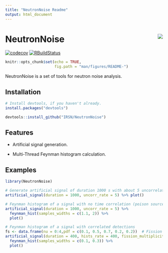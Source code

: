 ```yaml
---
title: "NeutronNoise Readme"
output: html_document
---
```


# NeutronNoise <img src="man/figures/sticker.png" align="right" />

<!-- badges: start -->
[![codecov](https://codecov.io/gh/IRSN/NeutronNoise/branch/master/graph/badge.svg)](https://codecov.io/gh/IRSN/NeutronNoise)
[![RBuildStatus](https://github.com/IRSN/NeutronNoise/workflows/R-CMD-check/badge.svg)](https://github.com/IRSN/NeutronNoise/actions)
<!-- badges: end -->

```r
knitr::opts_chunk$set(echo = TRUE,
                      fig.path = "man/figures/README-")
```

NeutronNoise is a set of tools for neutron noise analysis.

Installation
------------

```r
# Install devtools, if you haven't already.
install.packages("devtools")

devtools::install_github("IRSN/NeutronNoise")
```


Features
--------

- Artificial signal generation.

- Multi-Thread Feynman histogram calculation.


Examples
--------
```r

library(NeutronNoise)

# Generate artificial signal of duration 1000 s with about 5 uncorrelated detections/s and plot it
artificial_signal(duration = 1000, uncorr_rate = 5) %>% plot()

# Feynman histogram of a signal with no time correlation (poison source)
artificial_signal(duration = 1000, uncorr_rate = 5) %>% 
  feynman_hist(samples_widths = c(1.1, 2)) %>% 
  plot()

# Feynman histogram of a signal with correlated detections
fs <- data.frame(nu = 0:4,pdf = c(0.1, 0.5, 0.7, 0.2, 0.2))  # Fission multiplicity
artificial_signal(duration = 400, hists_rate = 400, fission_multiplicity = fs, k = 0.95, lambda = 0.001) %>% 
  feynman_hist(samples_widths = c(0.1, 0.3)) %>% 
  plot()

```
